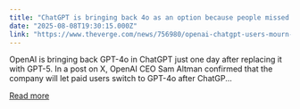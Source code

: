 ```yaml
---
title: "ChatGPT is bringing back 4o as an option because people missed it"
date: "2025-08-08T19:30:15.000Z"
link: "https://www.theverge.com/news/756980/openai-chatgpt-users-mourn-gpt-5-4o"
---
```


OpenAI is bringing back GPT-4o in ChatGPT just one day after replacing it with GPT-5. In a post on X, OpenAI CEO Sam Altman confirmed that the company will let paid users switch to GPT-4o after ChatGP...

[Read more](https://www.theverge.com/news/756980/openai-chatgpt-users-mourn-gpt-5-4o)
